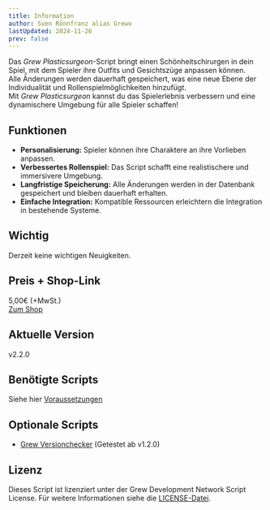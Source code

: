 ```yaml
---
title: Information
author: Sven Rönnfranz alias Grewo
lastUpdated: 2024-11-26
prev: false
---
```


Das *Grew Plasticsurgeon*-Script bringt einen Schönheitschirurgen in dein Spiel, mit dem Spieler ihre Outfits und Gesichtszüge anpassen können.<br/>
Alle Änderungen werden dauerhaft gespeichert, was eine neue Ebene der Individualität und Rollenspielmöglichkeiten hinzufügt.<br/>
Mit *Grew Plasticsurgeon* kannst du das Spielerlebnis verbessern und eine dynamischere Umgebung für alle Spieler schaffen!

## Funktionen
* **Personalisierung:** Spieler können ihre Charaktere an ihre Vorlieben anpassen.
* **Verbessertes Rollenspiel:** Das Script schafft eine realistischere und immersivere Umgebung.
* **Langfristige Speicherung:** Alle Änderungen werden in der Datenbank gespeichert und bleiben dauerhaft erhalten.
* **Einfache Integration:** Kompatible Ressourcen erleichtern die Integration in bestehende Systeme.

## Wichtig
Derzeit keine wichtigen Neuigkeiten.

## Preis + Shop-Link
5,00€ (+MwSt.)<br/>
<a href="https://store.grew-development.de/package/5571869" target="_blank">Zum Shop</a>

## Aktuelle Version
v2.2.0

## Benötigte Scripts
Siehe hier [Voraussetzungen](/grew_plasticsurgeon/required)

## Optionale Scripts
* <a href="/grew_versionchecker/readme" target="_blank">Grew Versionchecker</a> (Getestet ab v1.2.0)

## Lizenz
Dieses Script ist lizenziert unter der Grew Development Network Script License. Für weitere Informationen siehe die [LICENSE-Datei](/grew_plasticsurgeon/license).

